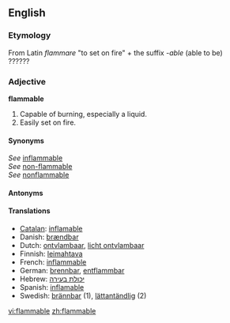 ==English==
===Etymology===
<!--It comes from Latin. The following is nonsense. ''flammable'' is a word coined out of safety concerns.  Originally [[inflammable]] was used to label trucks and containers holding flammable liquids such as [[gasoline]].  However, this produced dangerous confusion, as some interpreted the initial ''in'' to mean "not".  So the word ''flammable'' was "[[back-formation|back-form]]ed" for labeling such objects.-->

From Latin ''flammare'' "to set on fire" + the suffix -''able'' (able to be)<br />???{{etystub}}???

===Adjective===
'''flammable'''

#Capable of burning, especially a liquid.
#Easily set on fire.

====Synonyms====
''See'' [[inflammable]]<br />
''See'' [[non-flammable]]<br />
''See'' [[nonflammable]]

====Antonyms====

====Translations====
*[[Catalan]]: [[inflamable]]
*Danish: [[brændbar]]
*Dutch: [[ontvlambaar]], [[licht ontvlambaar]]
*Finnish: [[leimahtava]]
*French: [[inflammable]]
*German: [[brennbar]], [[entflammbar]]
*Hebrew: [[יכולת בעירה]]
*Spanish: [[inflamable]]
*Swedish: [[brännbar]] (1), [[lättantändlig]] (2)

[[vi:flammable]]
[[zh:flammable]]